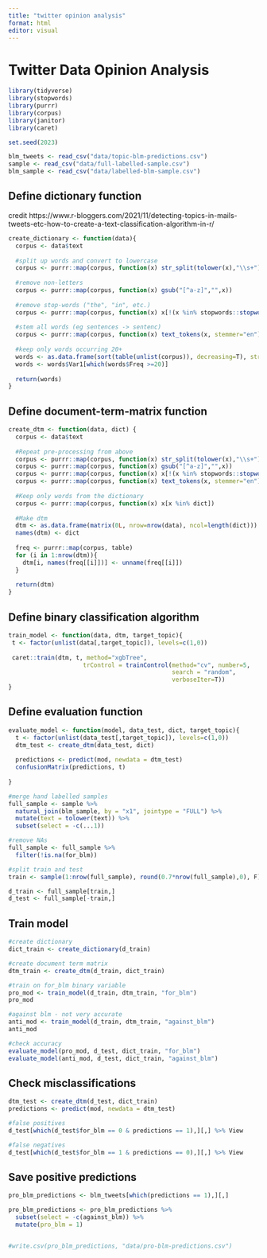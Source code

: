 ```yaml
---
title: "twitter opinion analysis"
format: html
editor: visual
---
```


# Twitter Data Opinion Analysis

```r
library(tidyverse)
library(stopwords)
library(purrr)
library(corpus)
library(janitor)
library(caret)

set.seed(2023)

blm_tweets <- read_csv("data/topic-blm-predictions.csv")
sample <- read_csv("data/full-labelled-sample.csv")
blm_sample <- read_csv("data/labelled-blm-sample.csv")
```

## Define dictionary function

credit https://www.r-bloggers.com/2021/11/detecting-topics-in-mails-tweets-etc-how-to-create-a-text-classification-algorithm-in-r/

```r
create_dictionary <- function(data){
  corpus <- data$text
  
  #split up words and convert to lowercase
  corpus <- purrr::map(corpus, function(x) str_split(tolower(x),"\\s+") %>% unlist) 
  
  #remove non-letters
  corpus <- purrr::map(corpus, function(x) gsub("[^a-z]","",x))
  
  #remove stop-words ("the", "in", etc.)
  corpus <- purrr::map(corpus, function(x) x[!(x %in% stopwords::stopwords("en"))])
  
  #stem all words (eg sentences -> sentenc)
  corpus <- purrr::map(corpus, function(x) text_tokens(x, stemmer="en") %>% unlist)
  
  #keep only words occurring 20+
  words <- as.data.frame(sort(table(unlist(corpus)), decreasing=T), stringsAsFactors = F)
  words <- words$Var1[which(words$Freq >=20)]
  
  return(words)  
}
```

## Define document-term-matrix function

```r
create_dtm <- function(data, dict) {
  corpus <- data$text
  
  #Repeat pre-processing from above
  corpus <- purrr::map(corpus, function(x) str_split(tolower(x),"\\s+") %>% unlist) 
  corpus <- purrr::map(corpus, function(x) gsub("[^a-z]","",x))
  corpus <- purrr::map(corpus, function(x) x[!(x %in% stopwords::stopwords("en"))])
  corpus <- purrr::map(corpus, function(x) text_tokens(x, stemmer="en") %>% unlist)
  
  #Keep only words from the dictionary
  corpus <- purrr::map(corpus, function(x) x[x %in% dict])
  
  #Make dtm
  dtm <- as.data.frame(matrix(0L, nrow=nrow(data), ncol=length(dict)))
  names(dtm) <- dict
  
  freq <- purrr::map(corpus, table)
  for (i in 1:nrow(dtm)){
    dtm[i, names(freq[[i]])] <- unname(freq[[i]])
  }
  
  return(dtm)
}
```

## Define binary classification algorithm

```r
train_model <- function(data, dtm, target_topic){
 t <- factor(unlist(data[,target_topic]), levels=c(1,0))
 
 caret::train(dtm, t, method="xgbTree",
                     trControl = trainControl(method="cv", number=5, 
                                              search = "random", 
                                              verboseIter=T))
}
```

## Define evaluation function

```r
evaluate_model <- function(model, data_test, dict, target_topic){
  t <- factor(unlist(data_test[,target_topic]), levels=c(1,0))
  dtm_test <- create_dtm(data_test, dict)
  
  predictions <- predict(mod, newdata = dtm_test)
  confusionMatrix(predictions, t)
  
}
```

```r
#merge hand labelled samples
full_sample <- sample %>% 
  natural_join(blm_sample, by = "x1", jointype = "FULL") %>% 
  mutate(text = tolower(text)) %>% 
  subset(select = -c(...1))

#remove NAs
full_sample <- full_sample %>% 
  filter(!is.na(for_blm))
```

```r
#split train and test
train <- sample(1:nrow(full_sample), round(0.7*nrow(full_sample),0), F)

d_train <- full_sample[train,]
d_test <- full_sample[-train,]
```

## Train model

```r
#create dictionary
dict_train <- create_dictionary(d_train)

#create document term matrix
dtm_train <- create_dtm(d_train, dict_train)

#train on for_blm binary variable
pro_mod <- train_model(d_train, dtm_train, "for_blm")
pro_mod

#against blm - not very accurate
anti_mod <- train_model(d_train, dtm_train, "against_blm")
anti_mod

#check accuracy
evaluate_model(pro_mod, d_test, dict_train, "for_blm")
evaluate_model(anti_mod, d_test, dict_train, "against_blm")

```

## Check misclassifications

```r
dtm_test <- create_dtm(d_test, dict_train)
predictions <- predict(mod, newdata = dtm_test)

#false positives
d_test[which(d_test$for_blm == 0 & predictions == 1),][,] %>% View

#false negatives
d_test[which(d_test$for_blm == 1 & predictions == 0),][,] %>% View
```

## Save positive predictions

```r
pro_blm_predictions <- blm_tweets[which(predictions == 1),][,] 

pro_blm_predictions <- pro_blm_predictions %>% 
  subset(select = -c(against_blm)) %>% 
  mutate(pro_blm = 1)


#write.csv(pro_blm_predictions, "data/pro-blm-predictions.csv")
```

